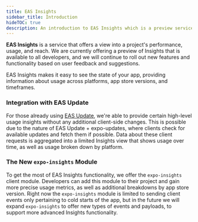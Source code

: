 ```yaml
---
title: EAS Insights
sidebar_title: Introduction
hideTOC: true
description: An introduction to EAS Insights which is a preview service for projects using the expo-insights library.
---
```


**EAS Insights** is a service that offers a view into a project's performance,
usage, and reach. We are currently offering a preview of Insights that is
available to all developers, and we will continue to roll out new features and
functionality based on user feedback and suggestions.

EAS Insights makes it easy to see the state of your app, providing information
about usage across platforms, app store versions, and timeframes.

### Integration with EAS Update

For those already using [EAS Update](/eas-update/introduction.mdx), we're able to provide certain
high-level usage insights without any additional client-side changes. This is
possible due to the nature of EAS Update + expo-updates, where clients check for
available updates and fetch them if possible. Data about these client requests
is aggregated into a limited Insights view that shows usage over time, as well
as usage broken down by platform.

### The New `expo-insights` Module

To get the most of EAS Insights functionality, we offer the `expo-insights`
client module. Developers can add this module to their project and gain more
precise usage metrics, as well as additional breakdowns by app store version.
Right now the `expo-insights` module is limited to sending client events only
pertaining to cold starts of the app, but in the future we will expand
`expo-insights` to offer new types of events and payloads, to support more
advanced Insights functionality.
